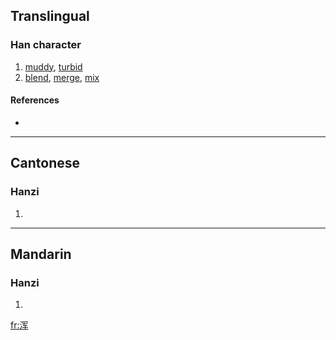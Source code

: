 {{also|渾}}
==Translingual==

===Han character===
{{Han char|rn=85|rad=水|as=06|sn=9|four=|canj=水月大手 (EBKQ)}}

# [[muddy]], [[turbid]]
# [[blend]], [[merge]], [[mix]]

====References====
* {{Han ref|kx=0623.171|hdz=31616.080|uh=6D51|ud=27985}}

----

==Cantonese==

===Hanzi===
{{yue-hanzi|jyut=|y=wan4}}

# {{defn|Cantonese}}

----

==Mandarin==

===Hanzi===
{{cmn-hanzi|tra=渾|pin=[[hún]] ([[hun2]])|wg=hun<sup>2</sup>}}

# {{defn|Mandarin}}

[[fr:浑]]